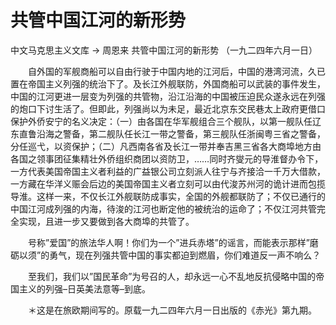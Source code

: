 # 共管中国江河的新形势

中文马克思主义文库 -> 周恩来
共管中国江河的新形势
（一九二四年六月一日）


　　自外国的军舰商船可以自由行驶于中国内地的江河后，中国的港湾河流，久已置在帝国主义列强的统治下了。及长江外舰联防，外国商船可以武装的事件发生，中国的江河更进一层变为列强的共管物，沿江沿海的中国被压迫民众遂永远在列强的炮口下讨生活了。但即此，列强尚以为未足，最近北京东交民巷太上政府更借口保护外侨安宁的名义决定：（一）由各国在华军舰组合三个舰队，以第一舰队任辽东直鲁沿海之警备，第二舰队任长江一带之警备，第三舰队任浙闽粤三省之警备，分任巡弋，以资保护；（二）凡西南各省及长江一带并奉吉黑三省各大商埠地方由各国之领事团征集精壮外侨组织商团以资防卫，......同时齐燮元的导淮督办令下，一方代表美国帝国主义者利益的广益银公司立刻派人往宁与齐接洽一千万大借款，一方藏在华洋义赈会后边的美国帝国主义者立刻可以由代浚苏州河的诡计进而包揽导淮。这样一来，不仅长江外舰联防成事实，全国的外舰都联防了；不仅已通行的中国江河成列强的内海，待浚的江河也断定他的被统治的运命了；不仅江河共管完全实现，且进一步又要做到各大商埠的共管了。
 
　　号称"爱国"的旅法华人啊！你们为一个"进兵赤塔"的谣言，而能表示那样"磨砺以须"的勇气，现在列强共管中国的事实都迫到燃眉，你们难道反一声不响么？

　　至我们，我们以"国民革命"为号召的人，却永远一心不乱地反抗侵略中国的帝国主义的列强--日英美法意等--到底。



　　＊这是在旅欧期间写的。原载一九二四年六月一日出版的《赤光》第九期。



